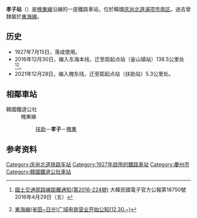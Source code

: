 {{about|南韓浦項市的鐵路車站|其他地區的同名車站|孝子站}}
{{Infobox station
|livery     = {{韓國鐵道路線色|KR}}
|name       = 孝子站
|eng_name   = Hyoja
|image      = Hyoja-yok 20080916.JPG
|caption    = 
|hangul     = 효자역
|hanja      = 孝子驛
|rr         = Hyoja-yeok 
|mr         = 
|type       = 無配置簡易站
|distance   = 
|lines      = [[槐東線|槐東線]]
|address    = {{KOR}}[[庆尚北道|庆尚北道]][[浦项市|浦项市]][[南区_(浦项市)|南區]]{{link-ko|新千年大路|새천년대로}}289
|operator   = [[韓國鐵道公社|韓國鐵道公社]]
|structure  = 地面車站
|platform   = [[島式月台|島式月台]]
|opened     = 1927年7月15日
|passengers = 
|pass_year  = 
|adjacent   = {{Adjacent stations|system1=韓國鐵道公社
|line1=槐東線|left1=扶助|right1=槐東|note-left1=5.3km|note-right1=5.6km
}}
}}

'''孝子站'''（{{kor|諺=효자역|漢=孝子驛|羅=Hyoja yeok|f=y}}）是[[槐東線|槐東線]]沿線的一座鐵路車站，位於韓國[[庆尚北道|庆尚北道]][[浦项市|浦项市]][[南区_(浦项市)|南区]]{{link-ko|孝谷洞|효곡동}}。過去曾隸屬於[[東海線|東海線]]。

== 历史 ==
*1927年7月15日，落成使用。
*2016年12月30日，编入东海本线，迁至距起点站（釜山镇站）138.5公里处<ref>{{ko icon}}[http://gwanbo.moi.go.kr/gwanbo/dailyGazetteView.gz?ebookSeq=00000000000000001461809311793000&searchDate=&currPage=&linePerPage= 國土交通部路線距離通知(第2016-224號)] {{Wayback|url=http://gwanbo.moi.go.kr/gwanbo/dailyGazetteView.gz?ebookSeq=00000000000000001461809311793000&searchDate=&currPage=&linePerPage= |date=20170305003247 }}大韓民國電子官方公報第18750號2016年4月29日（五）</ref><ref>{{ko icon}}[https://archive.is/20161230111936/http://www.letskorail.com/ebizcom/event/total/EbizcomEventTotallw_cus06101_iframe.do?searchKeyword2=955 東海線(釜田~日光)广域电铁营业开始公知(12.30.~)]</ref>。
*2021年12月28日，编入槐东线，迁至距起点站（扶助站）5.3公里处。

== 相鄰車站 ==
;韓國鐵道公社
:槐東線
::[[扶助站|扶助]]－'''孝子'''－[[槐東站|槐東]]

== 参考资料 ==
{{reflist}}

{{槐東線}}

[[Category:庆尚北道铁路车站|Category:庆尚北道铁路车站]]
[[Category:1927年啟用的鐵路車站|Category:1927年啟用的鐵路車站]]
[[Category:慶州市|Category:慶州市]]
[[Category:韓國鐵道公社車站|Category:韓國鐵道公社車站]]